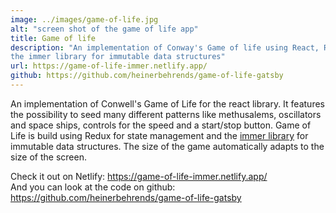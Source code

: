 ```yaml
---
image: ../images/game-of-life.jpg
alt: "screen shot of the game of life app"
title: Game of life
description: "An implementation of Conway's Game of life using React, Redux and 
the immer library for immutable data structures"
url: https://game-of-life-immer.netlify.app/
github: https://github.com/heinerbehrends/game-of-life-gatsby
---
```


An implementation of Conwell's Game of Life for the react library. It features
the possibility to seed many different patterns like methusalems, oscillators and
space ships, controls for the speed and a start/stop button.
Game of Life is build using Redux for state management and the [immer library](immerjs.github.io/)
for immutable data structures. The size of the game automatically adapts to the
size of the screen.

Check it out on Netlify: https://game-of-life-immer.netlify.app/ <br />
And you can look at the code on github: https://github.com/heinerbehrends/game-of-life-gatsby
